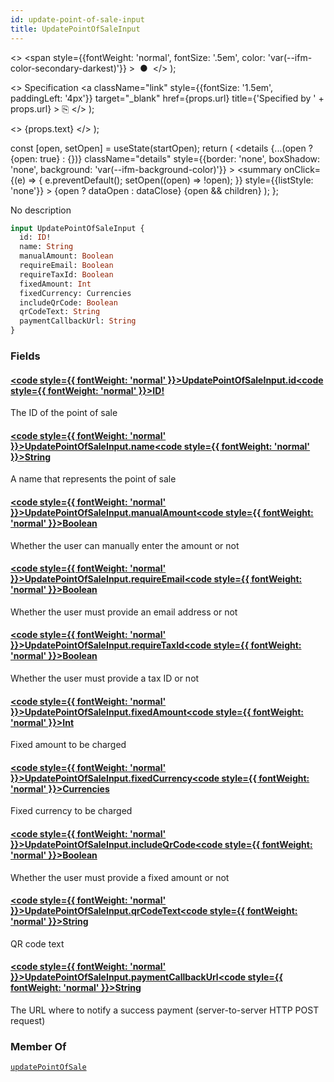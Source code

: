 ```yaml
---
id: update-point-of-sale-input
title: UpdatePointOfSaleInput
---
```


  <>
    <span
      style={{fontWeight: 'normal', fontSize: '.5em', color: 'var(--ifm-color-secondary-darkest)'}}
    >
      &nbsp;●&nbsp;
    </span>
  </>
);

  <>
    Specification
    <a
      className="link"
      style={{fontSize: '1.5em', paddingLeft: '4px'}}
      target="_blank"
      href={props.url}
      title={'Specified by ' + props.url}
    >
      ⎘
    </a>
  </>
);

  <>
    <span className={props.class}>{props.text}</span>
  </>
);


  const [open, setOpen] = useState(startOpen);
  return (
    <details
      {...(open ? {open: true} : {})}
      className="details"
      style={{border: 'none', boxShadow: 'none', background: 'var(--ifm-background-color)'}}
    >
      <summary
        onClick={(e) => {
          e.preventDefault();
          setOpen((open) => !open);
        }}
        style={{listStyle: 'none'}}
      >
        {open ? dataOpen : dataClose}
      </summary>
      {open && children}
    </details>
  );
};

No description

```graphql
input UpdatePointOfSaleInput {
  id: ID!
  name: String
  manualAmount: Boolean
  requireEmail: Boolean
  requireTaxId: Boolean
  fixedAmount: Int
  fixedCurrency: Currencies
  includeQrCode: Boolean
  qrCodeText: String
  paymentCallbackUrl: String
}
```

### Fields

#### [<code style={{ fontWeight: 'normal' }}>UpdatePointOfSaleInput.<b>id</b></code>](#)<Bullet />[<code style={{ fontWeight: 'normal' }}><b>ID!</b></code>](/docs/apis/graphql/types/scalars/id.mdx) <Badge class="badge badge--secondary badge--non_null" text="non-null"/> <Badge class="badge badge--secondary " text="scalar"/>

The ID of the point of sale

#### [<code style={{ fontWeight: 'normal' }}>UpdatePointOfSaleInput.<b>name</b></code>](#)<Bullet />[<code style={{ fontWeight: 'normal' }}><b>String</b></code>](/docs/apis/graphql/types/scalars/string.mdx) <Badge class="badge badge--secondary " text="scalar"/>

A name that represents the point of sale

#### [<code style={{ fontWeight: 'normal' }}>UpdatePointOfSaleInput.<b>manualAmount</b></code>](#)<Bullet />[<code style={{ fontWeight: 'normal' }}><b>Boolean</b></code>](/docs/apis/graphql/types/scalars/boolean.mdx) <Badge class="badge badge--secondary " text="scalar"/>

Whether the user can manually enter the amount or not

#### [<code style={{ fontWeight: 'normal' }}>UpdatePointOfSaleInput.<b>requireEmail</b></code>](#)<Bullet />[<code style={{ fontWeight: 'normal' }}><b>Boolean</b></code>](/docs/apis/graphql/types/scalars/boolean.mdx) <Badge class="badge badge--secondary " text="scalar"/>

Whether the user must provide an email address or not

#### [<code style={{ fontWeight: 'normal' }}>UpdatePointOfSaleInput.<b>requireTaxId</b></code>](#)<Bullet />[<code style={{ fontWeight: 'normal' }}><b>Boolean</b></code>](/docs/apis/graphql/types/scalars/boolean.mdx) <Badge class="badge badge--secondary " text="scalar"/>

Whether the user must provide a tax ID or not

#### [<code style={{ fontWeight: 'normal' }}>UpdatePointOfSaleInput.<b>fixedAmount</b></code>](#)<Bullet />[<code style={{ fontWeight: 'normal' }}><b>Int</b></code>](/docs/apis/graphql/types/scalars/int.mdx) <Badge class="badge badge--secondary " text="scalar"/>

Fixed amount to be charged

#### [<code style={{ fontWeight: 'normal' }}>UpdatePointOfSaleInput.<b>fixedCurrency</b></code>](#)<Bullet />[<code style={{ fontWeight: 'normal' }}><b>Currencies</b></code>](/docs/apis/graphql/types/enums/currencies.mdx) <Badge class="badge badge--secondary " text="enum"/>

Fixed currency to be charged

#### [<code style={{ fontWeight: 'normal' }}>UpdatePointOfSaleInput.<b>includeQrCode</b></code>](#)<Bullet />[<code style={{ fontWeight: 'normal' }}><b>Boolean</b></code>](/docs/apis/graphql/types/scalars/boolean.mdx) <Badge class="badge badge--secondary " text="scalar"/>

Whether the user must provide a fixed amount or not

#### [<code style={{ fontWeight: 'normal' }}>UpdatePointOfSaleInput.<b>qrCodeText</b></code>](#)<Bullet />[<code style={{ fontWeight: 'normal' }}><b>String</b></code>](/docs/apis/graphql/types/scalars/string.mdx) <Badge class="badge badge--secondary " text="scalar"/>

QR code text

#### [<code style={{ fontWeight: 'normal' }}>UpdatePointOfSaleInput.<b>paymentCallbackUrl</b></code>](#)<Bullet />[<code style={{ fontWeight: 'normal' }}><b>String</b></code>](/docs/apis/graphql/types/scalars/string.mdx) <Badge class="badge badge--secondary " text="scalar"/>

The URL where to notify a success payment (server-to-server HTTP POST request)

### Member Of

[`updatePointOfSale`](/docs/apis/graphql/operations/mutations/update-point-of-sale.mdx) <Badge class="badge badge--secondary badge--relation" text="mutation"/>
